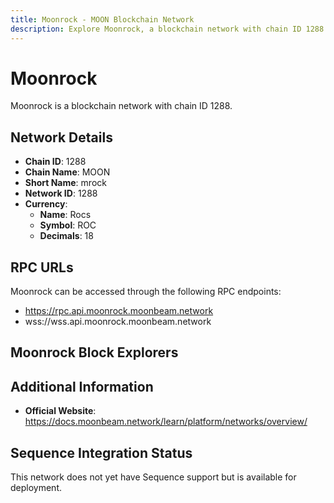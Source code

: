 ```yaml
--- 
title: Moonrock - MOON Blockchain Network
description: Explore Moonrock, a blockchain network with chain ID 1288. Learn about its native currency, Rocs, and how to interact with the network.
---
```


# Moonrock

Moonrock is a blockchain network with chain ID 1288.

## Network Details

- **Chain ID**: 1288
- **Chain Name**: MOON
- **Short Name**: mrock
- **Network ID**: 1288
- **Currency**: 
  - **Name**: Rocs
  - **Symbol**: ROC
  - **Decimals**: 18

## RPC URLs

Moonrock can be accessed through the following RPC endpoints:

- https://rpc.api.moonrock.moonbeam.network
- wss://wss.api.moonrock.moonbeam.network

## Moonrock Block Explorers



## Additional Information

- **Official Website**: https://docs.moonbeam.network/learn/platform/networks/overview/

## Sequence Integration Status

This network does not yet have Sequence support but is available for deployment.
